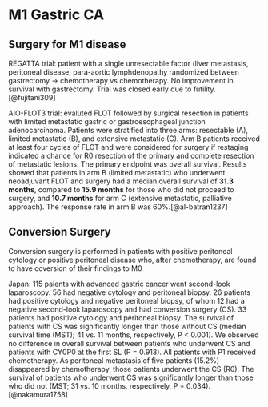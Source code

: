 # M1 Gastric CA

## Surgery for M1 disease

REGATTA trial: patient with a single unresectable factor (liver metastasis, peritoneal disease, para-aortic lymphdenopathy randomized between gastrectomy -\> chemotherapy vs chemotherapy. No improvement in survival with gastrectomy. Trial was closed early due to futility.[@fujitani309]

AIO-FLOT3 trial: evaluted FLOT followed by surgical resection in patients with limited metastatic gastric or gastroesophageal junction adenocarcinoma. Patients were stratified into three arms: resectable (A), limited metastatic (B), and extensive metastatic (C). Arm B patients received at least four cycles of FLOT and were considered for surgery if restaging indicated a chance for R0 resection of the primary and complete resection of metastatic lesions. The primary endpoint was overall survival. Results showed that patients in arm B (limited metastatic) who underwent neoadjuvant FLOT and surgery had a median overall survival of **31.3 months**, compared to **15.9 months** for those who did not proceed to surgery, and **10.7 months** for arm C (extensive metastatic, palliative approach). The response rate in arm B was 60%.[@al-batran1237]

## Conversion Surgery

Conversion surgery is performed in patients with positive peritoneal cytology or positive peritoneal disease who, after chemotherapy, are found to have coversion of their findings to M0

Japan: 115 paients with advanced gastric cancer went second-look laparoscopy. 56 had negative cytology and peritoneal biopsy.  26 patients had positive cytology and negative peritoneal biopsy, of whom 12 had a negative second-look laparoscopy and had conversion surgery (CS). 33 patients had positive cytology and peritoneal biopsy. The survival of patients with CS was significantly longer than those without CS (median survival time (MST); 41 vs. 11 months, respectively, P < 0.001). We observed no difference in overall survival between patients who underwent CS and patients with CY0P0 at the first SL (P = 0.913). All patients with P1 received chemotherapy. As peritoneal metastasis of five patients (15.2%) disappeared by chemotherapy, those patients underwent the CS (R0). The survival of patients who underwent CS was significantly longer than those who did not (MST; 31 vs. 10 months, respectively, P = 0.034).[@nakamura1758]
